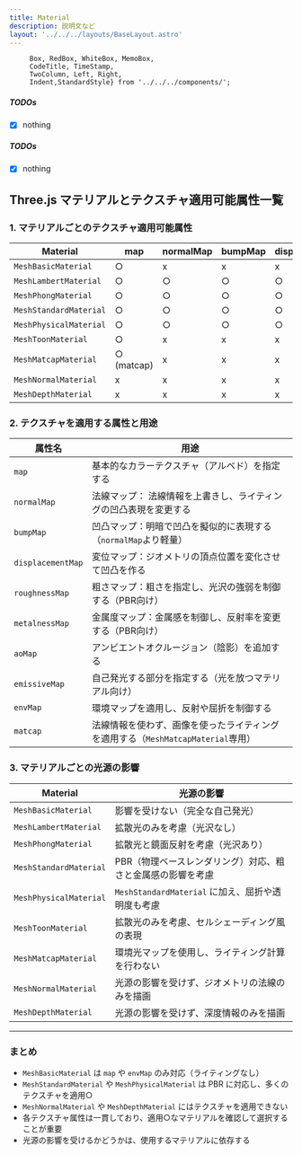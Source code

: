 ```yaml
---
title: Material
description: 説明文など
layout: '../../../layouts/BaseLayout.astro'
---
```



         Box, RedBox, WhiteBox, MemoBox, 
         CodeTitle, TimeStamp,
         TwoColumn, Left, Right,
         Indent,StandardStyle} from '../../../components/';

<StandardStyle />

##### TODOs

 - [x] nothing


 <style>{`
table {
  width: 100%;
  table-layout: fixed; /* 列幅を固定 */
}

th:nth-child(1), td:nth-child(1) {
  width: 90px; /* 1列目の幅 */
  max-width: 100px;
  word-break: break-word; /* 適切な折り返し */
  white-space: normal; /* 折り返しを許可 */
  overflow-wrap: break-word;
}

th:nth-child(n+2), td:nth-child(n+2) {
  width: 60px; /* 2列目以降の幅 */
  word-break: break-all; /* 単語途中でも折り返し */
  white-space: normal;
  overflow-wrap: break-word;
}
`}</style>

##### TODOs

 - [x] nothing

## Three.js マテリアルとテクスチャ適用可能属性一覧

### 1. マテリアルごとのテクスチャ適用可能属性

| Material | map | normalMap | bumpMap | displacementMap | roughnessMap | metalnessMap | aoMap | emissiveMap| envMap|
|-------------|---------------------|---------------------|---------------------|---------------------|---------------------|---------------------|---------------------|---------------------|---------------------|
| `MeshBasicMaterial` | ○ | x | x | x | x | x | x | x | ○ |
| `MeshLambertMaterial` | ○ | ○ | ○ | ○ | x | x | ○ | ○ | ○ |
| `MeshPhongMaterial` | ○ | ○ | ○ | ○ | x | x | ○ | ○ | ○ |
| `MeshStandardMaterial` | ○ | ○ | ○ | ○ | ○ | ○ | ○ | ○ | ○ |
| `MeshPhysicalMaterial` | ○ | ○ | ○ | ○ | ○ | ○ | ○ | ○ | ○ |
| `MeshToonMaterial` | ○ | x | x | x | x | x | ○ | ○ | ○ |
| `MeshMatcapMaterial` | ○ (matcap) | x | x | x | x | x | x | x | x |
| `MeshNormalMaterial` | x | x | x | x | x | x | x | x | x |
| `MeshDepthMaterial` | x | x | x | x | x | x | x | x | x |

### 2. テクスチャを適用する属性と用途

| 属性名 | 用途 |
|-----------|--------|
| `map` | 基本的なカラーテクスチャ（アルベド）を指定する |
| `normalMap` |法線マップ： 法線情報を上書きし、ライティングの凹凸表現を変更する |
| `bumpMap` | 凹凸マップ：明暗で凹凸を擬似的に表現する（`normalMap`より軽量） |
| `displacementMap` | 変位マップ：ジオメトリの頂点位置を変化させて凹凸を作る |
| `roughnessMap` | 粗さマップ：粗さを指定し、光沢の強弱を制御する（PBR向け） |
| `metalnessMap` | 金属度マップ：金属感を制御し、反射率を変更する（PBR向け） |
| `aoMap` | アンビエントオクルージョン（陰影）を追加する |
| `emissiveMap` | 自己発光する部分を指定する（光を放つマテリアル向け） |
| `envMap` | 環境マップを適用し、反射や屈折を制御する |
| `matcap` | 法線情報を使わず、画像を使ったライティングを適用する（`MeshMatcapMaterial`専用） |

### 3. マテリアルごとの光源の影響

| Material | 光源の影響 |
|-------------|----------------------|
| `MeshBasicMaterial` | 影響を受けない（完全な自己発光） |
| `MeshLambertMaterial` | 拡散光のみを考慮（光沢なし） |
| `MeshPhongMaterial` | 拡散光と鏡面反射を考慮（光沢あり） |
| `MeshStandardMaterial` | PBR（物理ベースレンダリング）対応、粗さと金属感の影響を考慮 |
| `MeshPhysicalMaterial` | `MeshStandardMaterial` に加え、屈折や透明度も考慮 |
| `MeshToonMaterial` | 拡散光のみを考慮、セルシェーディング風の表現 |
| `MeshMatcapMaterial` | 環境光マップを使用し、ライティング計算を行わない |
| `MeshNormalMaterial` | 光源の影響を受けず、ジオメトリの法線のみを描画 |
| `MeshDepthMaterial` | 光源の影響を受けず、深度情報のみを描画 |

---

### まとめ
- `MeshBasicMaterial` は `map` や `envMap` のみ対応（ライティングなし）
- `MeshStandardMaterial` や `MeshPhysicalMaterial` は PBR に対応し、多くのテクスチャを適用○
- `MeshNormalMaterial` や `MeshDepthMaterial` にはテクスチャを適用できない
- 各テクスチャ属性は一貫しており、適用○なマテリアルを確認して選択することが重要
- 光源の影響を受けるかどうかは、使用するマテリアルに依存する


